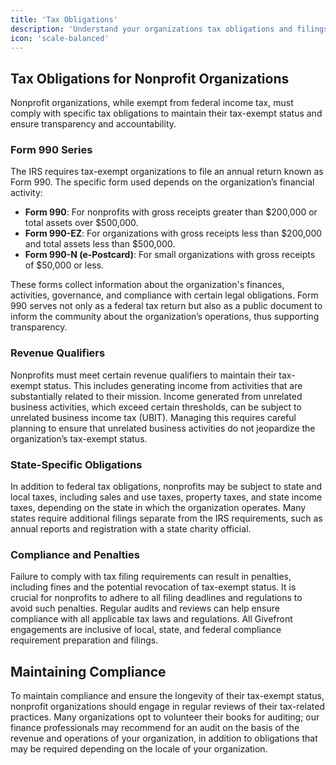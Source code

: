 ```yaml
---
title: 'Tax Obligations'
description: 'Understand your organizations tax obligations and filings that are included in our engagement'
icon: 'scale-balanced'
---
```


## Tax Obligations for Nonprofit Organizations

Nonprofit organizations, while exempt from federal income tax, must comply with specific tax obligations to maintain their tax-exempt status and ensure transparency and accountability.

### Form 990 Series

The IRS requires tax-exempt organizations to file an annual return known as Form 990. The specific form used depends on the organization’s financial activity:
- **Form 990**: For nonprofits with gross receipts greater than \$200,000 or total assets over \$500,000.
- **Form 990-EZ**: For organizations with gross receipts less than \$200,000 and total assets less than \$500,000.
- **Form 990-N (e-Postcard)**: For small organizations with gross receipts of \$50,000 or less.
  
These forms collect information about the organization's finances, activities, governance, and compliance with certain legal obligations. Form 990 serves not only as a federal tax return but also as a public document to inform the community about the organization’s operations, thus supporting transparency.

### Revenue Qualifiers

Nonprofits must meet certain revenue qualifiers to maintain their tax-exempt status. This includes generating income from activities that are substantially related to their mission. Income generated from unrelated business activities, which exceed certain thresholds, can be subject to unrelated business income tax (UBIT). Managing this requires careful planning to ensure that unrelated business activities do not jeopardize the organization’s tax-exempt status.

### State-Specific Obligations

In addition to federal tax obligations, nonprofits may be subject to state and local taxes, including sales and use taxes, property taxes, and state income taxes, depending on the state in which the organization operates. Many states require additional filings separate from the IRS requirements, such as annual reports and registration with a state charity official.

### Compliance and Penalties

Failure to comply with tax filing requirements can result in penalties, including fines and the potential revocation of tax-exempt status. It is crucial for nonprofits to adhere to all filing deadlines and regulations to avoid such penalties. Regular audits and reviews can help ensure compliance with all applicable tax laws and regulations. All Givefront engagements are inclusive of local, state, and federal compliance requirement preparation and filings.

## Maintaining Compliance

To maintain compliance and ensure the longevity of their tax-exempt status, nonprofit organizations should engage in regular reviews of their tax-related practices. Many organizations opt to volunteer their books for auditing; our finance professionals may recommend for an audit on the basis of the revenue and operations of your organization, in addition to obligations that may be required depending on the locale of your organization.

